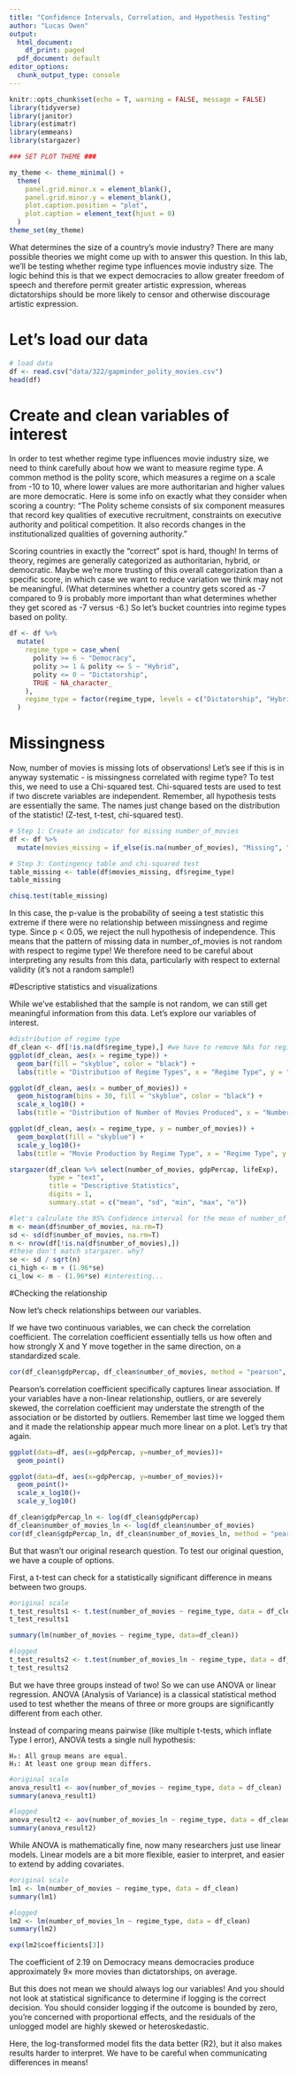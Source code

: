 ```yaml
---
title: "Confidence Intervals, Correlation, and Hypothesis Testing"
author: "Lucas Owen"
output:
  html_document:
    df_print: paged
  pdf_document: default
editor_options:
  chunk_output_type: console
---
```


```r
knitr::opts_chunk$set(echo = T, warning = FALSE, message = FALSE)
library(tidyverse)
library(janitor)
library(estimatr)
library(emmeans)
library(stargazer)

### SET PLOT THEME ###

my_theme <- theme_minimal() +
  theme(
    panel.grid.minor.x = element_blank(),
    panel.grid.minor.y = element_blank(),
    plot.caption.position = "plot",
    plot.caption = element_text(hjust = 0)
  )
theme_set(my_theme)
```

What determines the size of a country's movie industry? There are many possible theories we might come up with to answer this question. In this lab, we'll be testing whether regime type influences movie industry size. The logic behind this is that we expect democracies to allow greater freedom of speech and therefore permit greater artistic expression, whereas dictatorships should be more likely to censor and otherwise discourage artistic expression.

# Let's load our data

```r

# load data
df <- read.csv("data/322/gapminder_polity_movies.csv")
head(df)
```


# Create and clean variables of interest

In order to test whether regime type influences movie industry size, we need to think carefully about how we want to measure regime type. A common method is the polity score, which measures a regime on a scale from -10 to 10, where lower values are more authoritarian and higher values are more democratic. Here is some info on exactly what they consider when scoring a country: "The Polity scheme consists of six component measures that record key qualities of executive recruitment, constraints on executive authority and political competition. It also records changes in the institutionalized qualities of governing authority."

Scoring countries in exactly the "correct" spot is hard, though! In terms of theory, regimes are generally categorized as authoritarian, hybrid, or democratic. Maybe we're more trusting of this overall categorization than a specific score, in which case we want to reduce variation we think may not be meaningful. (What determines whether a country gets scored as -7 compared to 9 is probably more important than what determines whether they get scored as -7 versus -6.) So let's bucket countries into regime types based on polity.

```r

df <- df %>%
  mutate(
    regime_type = case_when(
      polity >= 6 ~ "Democracy",
      polity >= 1 & polity <= 5 ~ "Hybrid",
      polity <= 0 ~ "Dictatorship",
      TRUE ~ NA_character_
    ),
    regime_type = factor(regime_type, levels = c("Dictatorship", "Hybrid", "Democracy"))
  )

```

# Missingness

Now, number of movies is missing lots of observations! Let's see if this is in anyway systematic - is missingness correlated with regime type? To test this, we need to use a Chi-squared test. Chi-squared tests are used to test if two discrete variables are independent. Remember, all hypothesis tests are essentially the same. The names just change based on the distribution of the statistic! (Z-test, t-test, chi-squared test).

```r
# Step 1: Create an indicator for missing number_of_movies
df <- df %>%
  mutate(movies_missing = if_else(is.na(number_of_movies), "Missing", "Not Missing"))

# Step 3: Contingency table and chi-squared test
table_missing <- table(df$movies_missing, df$regime_type)
table_missing

chisq.test(table_missing)
```

In this case, the p-value is the probability of seeing a test statistic this extreme if there were no relationship between missingness and regime type. Since p < 0.05, we reject the null hypothesis of independence. This means that the pattern of missing data in number_of_movies is not random with respect to regime type! We therefore need to be careful about interpreting any results from this data, particularly with respect to external validity (it's not a random sample!)

#Descriptive statistics and visualizations

While we've established that the sample is not random, we can still get meaningful information from this data. Let's explore our variables of interest.

```r
#distribution of regime type
df_clean <- df[!is.na(df$regime_type),] #we have to remove NAs for regime type because otherwise ggplot will plot them
ggplot(df_clean, aes(x = regime_type)) +
  geom_bar(fill = "skyblue", color = "black") +
  labs(title = "Distribution of Regime Types", x = "Regime Type", y = "Number of Countries")

ggplot(df_clean, aes(x = number_of_movies)) +
  geom_histogram(bins = 30, fill = "skyblue", color = "black") +
  scale_x_log10() +
  labs(title = "Distribution of Number of Movies Produced", x = "Number of Movies", y = "Number of Countries")

ggplot(df_clean, aes(x = regime_type, y = number_of_movies)) +
  geom_boxplot(fill = "skyblue") +
  scale_y_log10()+
  labs(title = "Movie Production by Regime Type", x = "Regime Type", y = "Number of Movies")

stargazer(df_clean %>% select(number_of_movies, gdpPercap, lifeExp), 
          type = "text", 
          title = "Descriptive Statistics",
          digits = 1,
          summary.stat = c("mean", "sd", "min", "max", "n"))

#let's calculate the 95% Confidence interval for the mean of number_of_movies
m <- mean(df$number_of_movies, na.rm=T)
sd <- sd(df$number_of_movies, na.rm=T)
n <- nrow(df[!is.na(df$number_of_movies),])
#these don't match stargazer. why?
se <- sd / sqrt(n)
ci_high <- m + (1.96*se)
ci_low <- m - (1.96*se) #interesting...
```

#Checking the relationship

Now let's check relationships between our variables.

If we have two continuous variables, we can check the correlation coefficient. The correlation coefficient essentially tells us how often and how strongly X and Y move together in the same direction, on a standardized scale.

```r
cor(df_clean$gdpPercap, df_clean$number_of_movies, method = "pearson", use = "pairwise.complete.obs")
```

Pearson’s correlation coefficient specifically captures linear association. If your variables have a non-linear relationship, outliers, or are severely skewed, the correlation coefficient may understate the strength of the association or be distorted by outliers. Remember last time we logged them and it made the relationship appear much more linear on a plot. Let's try that again.

```r
ggplot(data=df, aes(x=gdpPercap, y=number_of_movies))+
  geom_point()

ggplot(data=df, aes(x=gdpPercap, y=number_of_movies))+
  geom_point()+
  scale_x_log10()+
  scale_y_log10()

df_clean$gdpPercap_ln <- log(df_clean$gdpPercap)
df_clean$number_of_movies_ln <- log(df_clean$number_of_movies)
cor(df_clean$gdpPercap_ln, df_clean$number_of_movies_ln, method = "pearson", use = "pairwise.complete.obs")
```

But that wasn't our original research question. To test our original question, we have a couple of options.

First, a t-test can check for a statistically significant difference in means between two groups.
```r
#original scale
t_test_results1 <- t.test(number_of_movies ~ regime_type, data = df_clean[df_clean$regime_type %in% c("Democracy", "Dictatorship"),])
t_test_results1

summary(lm(number_of_movies ~ regime_type, data=df_clean))

#logged
t_test_results2 <- t.test(number_of_movies_ln ~ regime_type, data = df_clean[df_clean$regime_type %in% c("Democracy", "Dictatorship"),])
t_test_results2
```

But we have three groups instead of two! So we can use ANOVA or linear regression. ANOVA (Analysis of Variance) is a classical statistical method used to test whether the means of three or more groups are significantly different from each other.

Instead of comparing means pairwise (like multiple t-tests, which inflate Type I error), ANOVA tests a single null hypothesis:

    H₀: All group means are equal.
    H₁: At least one group mean differs.

```r
#original scale
anova_result1 <- aov(number_of_movies ~ regime_type, data = df_clean)
summary(anova_result1)

#logged
anova_result2 <- aov(number_of_movies_ln ~ regime_type, data = df_clean)
summary(anova_result2)
```

While ANOVA is mathematically fine, now many researchers just use linear models. Linear models are a bit more flexible, easier to interpret, and easier to extend by adding covariates.

```r
#original scale
lm1 <- lm(number_of_movies ~ regime_type, data = df_clean)
summary(lm1)

#logged
lm2 <- lm(number_of_movies_ln ~ regime_type, data = df_clean)
summary(lm2)

exp(lm2$coefficients[3])
```

The coefficient of 2.19 on Democracy means democracies produce approximately 9× more movies than dictatorships, on average.

But this does not mean we should always log our variables! And you should not look at statistical significance to determine if logging is the correct decision. You should consider logging if the outcome is bounded by zero, you're concerned with proportional effects, and the residuals of the unlogged model are highly skewed or heteroskedastic.

Here, the log-transformed model fits the data better (R2), but it also makes results harder to interpret. We have to be careful when communicating differences in means!
